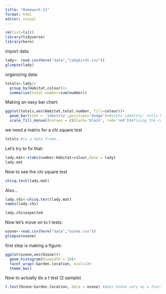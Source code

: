 ```yaml
---
title: "Homework-21"
format: html
editor: visual
---
```


```r
rm(list=ls())
library(tidyverse)
library(here)
```

import data

```r
lady<- read.csv(here("data","ladybirds.csv"))
glimpse(lady)
```

organizing data:

```r
totals<-lady|>
  group_by(Habitat,colour)|>
  summarise(total.number=sum(number))
```

Making an easy bar chart:

```r
ggplot(totals,aes(Habitat,total.number, fill=colour))+
  geom_bar(stat = 'identity',position='dodge')+#stat='identity' tells R not to try an calculate anything. position='dodge' tells R to put the bars next to each other instead of stacked.
  scale_fill_manual(values = c(black='black', red='red'))#fixing the colours
```

we need a matrix for a chi square test

```r
totals #is a data frame...
```

Let's try to fix that:

```r
lady.mat<-xtabs(number~Habitat+colour,data = lady)
lady.mat
```

Now to see the chi square test

```r
chisq.test(lady.mat)
```

Also...

```r
lady.chi<-chisq.test(lady.mat)
names(lady.chi)
```

```r
lady.chi$expected
```

Now let's move on to t tests:

```r
ozone<-read.csv(here("data","ozone.csv"))
glimpse(ozone)
```

first step is making a figure:

```r
ggplot(ozone,aes(Ozone))+
  geom_histogram(binwidth = 10)+
  facet_wrap(~Garden.location, ncol=1)+
  theme_bw()
```

Now to actually do a t test (2 sample)

```r
t.test(Ozone~Garden.location, data = ozone) #does Ozone vary as a function of Garden.location? take the data from the ozone data frame
```
